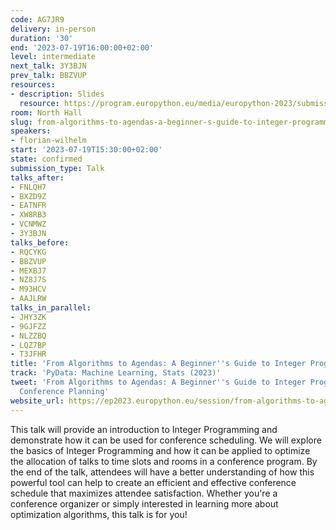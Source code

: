 ```yaml
---
code: AG7JR9
delivery: in-person
duration: '30'
end: '2023-07-19T16:00:00+02:00'
level: intermediate
next_talk: 3Y3BJN
prev_talk: BBZVUP
resources:
- description: Slides
  resource: https://program.europython.eu/media/europython-2023/submissions/AG7JR9/resources/MIP_Introduction_fwilhelm_AnOFZ7w.pdf
room: North Hall
slug: from-algorithms-to-agendas-a-beginner-s-guide-to-integer-programming
speakers:
- florian-wilhelm
start: '2023-07-19T15:30:00+02:00'
state: confirmed
submission_type: Talk
talks_after:
- FNLQH7
- BXZD9Z
- EATNFR
- XW8RB3
- VCNMWZ
- 3Y3BJN
talks_before:
- RQCYKG
- BBZVUP
- MEXBJ7
- NZ8J7S
- M93HCV
- AAJLRW
talks_in_parallel:
- JHY3ZK
- 9GJFZZ
- NLZZBQ
- LQZ7BP
- T3JFHR
title: 'From Algorithms to Agendas: A Beginner''s Guide to Integer Programming'
track: 'PyData: Machine Learning, Stats (2023)'
tweet: 'From Algorithms to Agendas: A Beginner''s Guide to Integer Programming for
  Conference Planning'
website_url: https://ep2023.europython.eu/session/from-algorithms-to-agendas-a-beginner-s-guide-to-integer-programming
---
```


This talk will provide an introduction to Integer Programming and demonstrate how it can be used for conference scheduling. We will explore the basics of Integer Programming and how it can be applied to optimize the allocation of talks to time slots and rooms in a conference program. By the end of the talk, attendees will have a better understanding of how this powerful tool can help to create an efficient and effective conference schedule that maximizes attendee satisfaction. Whether you're a conference organizer or simply interested in learning more about optimization algorithms, this talk is for you!
